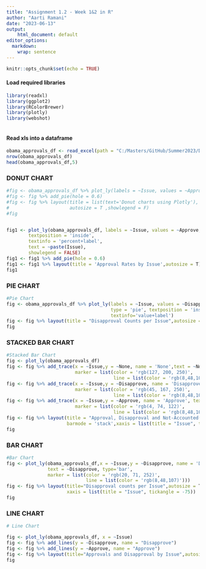 ```yaml
---
title: "Assignment 1.2 - Week 1&2 in R"
author: "Aarti Ramani"
date: "2023-06-13" 
output:
    html_document: default
editor_options: 
  markdown: 
    wrap: sentence
--- 
```


```r
knitr::opts_chunk$set(echo = TRUE)
```


#### Load required libraries

```r
library(readxl)
library(ggplot2)
library(RColorBrewer)   
library(plotly)
library(webshot)
 
```

#### Read xls into a dataframe

```r
obama_approvals_df <- read_excel(path = "C:/Masters/GitHub/Summer2023/DSC640-Data Presentation & Visualization/Week1&2/Data/obama-approval-ratings.xls")
nrow(obama_approvals_df)
head(obama_approvals_df,5)
```

### DONUT CHART

```r
#fig <- obama_approvals_df %>% plot_ly(labels = ~Issue, values = ~Approve, textposition = 'outside', #textinfo='percent+label', width = 1)
#fig <- fig %>% add_pie(hole = 0.6)
#fig <- fig %>% layout(title = list(text='Donut charts using Plotly'), 
#                      autosize = T ,showlegend = F)
#fig


fig1 <- plot_ly(obama_approvals_df, labels = ~Issue, values = ~Approve, #type = 'pie',
        textposition = 'inside',
        textinfo = 'percent+label',
        text = ~paste(Issue), 
        showlegend = FALSE)
fig1 <- fig1 %>% add_pie(hole = 0.6)
fig1 <- fig1 %>% layout(title = 'Approval Rates by Issue',autosize = T)
fig1
```
### PIE CHART

```r
#Pie Chart
fig <- obama_approvals_df %>% plot_ly(labels = ~Issue, values = ~Disapprove,
                                      type = 'pie', textposition = 'inside', 
                                      textinfo='value+label')
fig <- fig %>% layout(title = "Disapproval Counts per Issue",autosize = T,  showlegend = F) 
fig

```

### STACKED BAR CHART

```r

#Stacked Bar Chart
fig <- plot_ly(obama_approvals_df)
fig <- fig %>% add_trace(x = ~Issue,y = ~None, name = 'None',text = ~None, type='bar',
                         marker = list(color = 'rgb(127, 200, 250)',
                                       line = list(color = 'rgb(8,48,107)' )))
fig <- fig %>% add_trace(x = ~Issue,y = ~Disapprove, name = 'Disapprove',text = ~Disapprove, type='bar',
                         marker = list(color = 'rgb(45, 167, 250)',
                                       line = list(color = 'rgb(8,48,107)')))
fig <- fig %>% add_trace(x = ~Issue,y = ~Approve, name = 'Approve', text = ~Approve, type='bar',
                         marker = list(color = 'rgb(4, 74, 122)',
                                       line = list(color = 'rgb(8,48,107)')))
fig <- fig %>% layout(title = "Approval, Disapproval and Not-Accounted(None) counts by Issue",yaxis = list(title = 'Count'),autosize = T, 
                      barmode = 'stack',xaxis = list(title = "Issue", tickangle = -75))
fig
```

### BAR CHART

```r

#Bar Chart
fig <- plot_ly(obama_approvals_df,x = ~Issue,y = ~Disapprove, name = 'Disapprove',
               text = ~Disapprove, type='bar',
               marker = list(color = 'rgb(20, 71, 252)',
                             line = list(color = 'rgb(8,48,107)'))) 
fig <- fig %>% layout(title="Disapproval counts per Issue",autosize = T,yaxis = list(title = 'Count'),
                      xaxis = list(title = "Issue", tickangle = -75))
fig
```

### LINE CHART

```r
# Line Chart

fig <- plot_ly(obama_approvals_df, x = ~Issue) 
fig <- fig %>% add_lines(y = ~Disapprove, name = "Disapprove")
fig <- fig %>% add_lines(y = ~Approve, name = "Approve") 
fig <- fig %>% layout(title="Approvals and Disapproval by Issue",autosize = T)
fig
```

